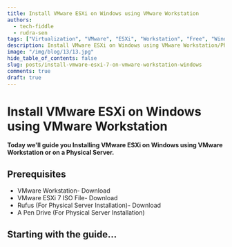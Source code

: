 ```yaml
---
title: Install VMware ESXi on Windows using VMware Workstation
authors:
  - tech-fiddle
  - rudra-sen
tags: ["Virtualization", "VMware", "ESXi", "Workstation", "Free", "Windows"]
description: Install VMware ESXi on Windows using VMware Workstation/Physical Server.
image: "/img/blog/13/13.jpg"
hide_table_of_contents: false
slug: posts/install-vmware-esxi-7-on-vmware-workstation-windows
comments: true
draft: true
---
```


# Install VMware ESXi on Windows using VMware Workstation

**Today we'll guide you Installing VMware ESXi on Windows using VMware Workstation or on a Physical Server.**

<!-- truncate -->

## Prerequisites

- VMware Workstation- Download
- VMware ESXi 7 ISO File- Download
- Rufus (For Physical Server Installation)- Download
- A Pen Drive (For Physical Server Installation)

## Starting with the guide...
